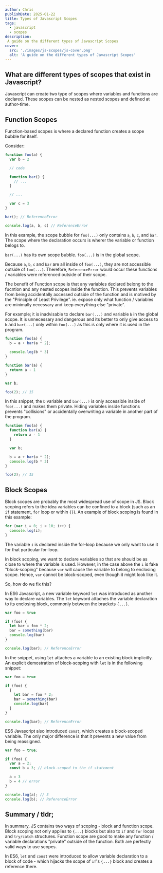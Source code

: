 ```yaml
---
author: Chris
publishDate: 2025-01-22
title: Types of Javascript Scopes
tags:
  - javascript
  - scopes
description:
 A guide on the different types of Javascript Scopes
cover:
  src: './images/js-scopes/js-cover.png'
  alt: 'A guide on the different types of Javascript Scopes'
---
```


## What are different types of scopes that exist in Javascript?


Javascript can create two type of scopes where variables and functions are declared. These scopes can be nested as nested scopes and defined at author-time.

## Function Scopes

Function-based scopes is where a declared function creates a scope bubble for itself.

Consider:

```js
function foo(a) {
  var b = 2

  // code

  function bar() {
    // ...
  }

  // ...

  var c = 3
}

bar(); // ReferenceError

console.log(a, b, c) // ReferenceError
```

In this example, the scope bubble for `foo(...)` only contains `a`, `b`, `c`, and `bar`. The scope where the declaration occurs is wherer the variable or function belogs to.

`bar(...)` has its own scope bubble. `foo(...)` is in the global scope.

Because `a`, `b`, `c` and `bar` are all inside of `foo(...)`, they are not accessible outside of `foo(...)`. Therefore, `ReferenceError` would occur these functions / variables were referenced outside of their scope.

The benefit of Function scope is that any variables declared belong to the fucntion and any nested scopes inside the function. This prevents variables from being accidentally accessed outside of the function and is motived by the "Principle of Least Privilege". ie. expose only what function / variables are minimally necessary and keep everything else "private".

For example; it is inadvisable to declare `bar(...)` and variable `b` in the global scope. It is unnecessary and dangerous and its better to only give access to `b` and `bar(...)` only within `foo(...)` as this is only where it is used in the program.

```js
function foo(a) {
  b = a + bar(a * 2);
  
  console.log(b * 3)
}

function bar(a) {
  return a - 1
}

var b;

foo(2); // 15

```

In this snippet, the `b` variable and `bar(...)` is only accessible inside of `foo(...)` and makes them private. Hiding variables inside functions prevents "collisions" or accidentally overwriting a variable in another part of the program.

```js
function foo(a) {
  function bar(a) {
    return a - 1
  }

  var b;

  b = a + bar(a * 2);
  console.log(b * 3)
}

foo(2); // 15

```


## Block Scopes

Block scopes are probably the most widespread use of scope in JS. Block scoping refers to the idea variables can be confined to a block (such as an `if` statement, `for` loop or within `{}`). An example of block scoping is found in this example:

```js
for (var i = 0; i < 10; i++) {
  console.log(i);
}

```

The variable `i` is declared inside the for-loop because we only want to use it for that particular for-loop.

In block scoping, we want to declare variables so that are should be as close to where the variable is used. However, in the case above the `i` is fake "block-scoping" because `var` will cause the variable to belong to enclosing scope. Hence, `var` cannot be block-scoped, even though it might look like it. 

So, how do we fix this?

In ES6 Javascript, a new variable keyword `let` was introduced as another way to declare variables. The `let` keyword attaches the variable declaration to its enclosing block, commonly between the brackets `{...}`.  

```js
var foo = true

if (foo) {
  let bar = foo * 2;
  bar = something(bar)
  console.log(bar)
}

console.log(bar); // ReferenceError

```

In the snippet, using `let` attaches a variable to an existing block implicitly. An explicit demostration of block-scoping with `let` is in the following snippet:

```js
var foo = true

if (foo) {
  {
    let bar = foo * 2;
    bar = something(bar)
    console.log(bar)
  }
}

console.log(bar); // ReferenceError

```

ES6 Javascript also introduced `const`, which creates a block-scoped variable. The only major difference is that it prevents a new value from being reassigned.

```js
var foo = true;

if (foo) {
  var a = 2;
  const b = 3; // block-scoped to the if statement

  a = 3 
  b = 4 // error
}

console.log(a); // 3
console.log(b); // ReferenceError

```



## Summary / tldr;

In summary, JS contains two ways of scoping - block and function scope. Block scoping not only applies to `{...}` blocks but also to `if` and `for` loops and `try/catch` structures. Function scope are good to make any function / variable declarations "private" outside of the function. Both are perfectly valid ways to use scopes.

In ES6, `let` and `const` were introduced to allow variable declaration to a block of code - which hijacks the scope of `if`'s `{...}` block and creates a reference there.

